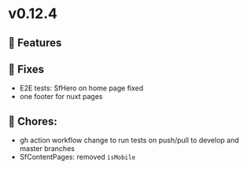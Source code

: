 
<Meta title="Releases/v0.12.x - Latest/v0.12.4 - Latest/Change log" />

# v0.12.4

## 🚀 Features


## 🐛 Fixes

- E2E tests: SfHero on home page fixed
- one footer for nuxt pages

## 🧹 Chores:

- gh action workflow change to run tests on push/pull to develop and master branches
- SfContentPages: removed `isMobile`